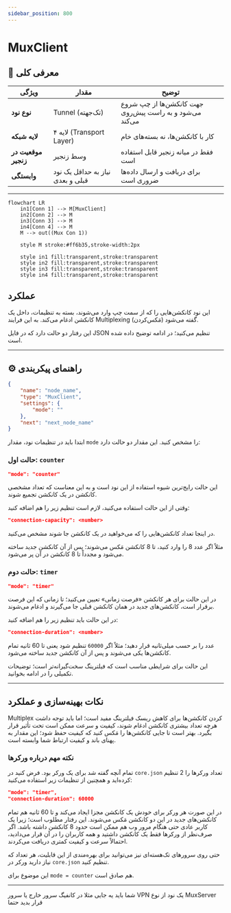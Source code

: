 ```yaml
---
sidebar_position: 800
---
```


# MuxClient

## 📖 معرفی کلی

| ویژگی              | مقدار                      | توضیح                                                    |
|--------------------|----------------------------|----------------------------------------------------------|
| **نوع نود**        | Tunnel (تک‌جهته)           | جهت کانکشن‌ها از چپ شروع می‌شود و به راست پیش‌روی می‌کند |
| **لایه شبکه**      | لایه ۴ (Transport Layer)   | کار با کانکشن‌ها، نه بسته‌های خام                        |
| **موقعیت در زنجیر**| وسط زنجیر                  | فقط در میانه زنجیر قابل استفاده است                     |
| **وابستگی**        | نیاز به حداقل یک نود قبلی و بعدی | برای دریافت و ارسال داده‌ها ضروری است                 |

---

```mermaid
flowchart LR
    in1[Conn 1] --> M[MuxClient]
    in2[Conn 2] --> M
    in3[Conn 3] --> M
    in4[Conn 4] --> M
    M --> out((Mux Con 1))

    style M stroke:#ff6b35,stroke-width:2px

    style in1 fill:transparent,stroke:transparent
    style in2 fill:transparent,stroke:transparent
    style in3 fill:transparent,stroke:transparent
    style in4 fill:transparent,stroke:transparent
```


## عملکرد

این نود کانکشن‌هایی را که از سمت چپ وارد می‌شوند، بسته به تنظیمات، داخل یک کانکشن ادغام می‌کند.
به این فرایند Multiplexing (مَکس‌کردن) گفته می‌شود.

این رفتار دو حالت دارد که در فایل JSON تنظیم می‌کنید؛ در ادامه توضیح داده شده است.

---

## ⚙️ راهنمای پیکربندی

```json
{
    "name": "node_name",
    "type": "MuxClient",
    "settings": {
        "mode": ""
    },
    "next": "next_node_name"
}
```

ابتدا باید در تنظیمات نود، مقدار `mode` را مشخص کنید. این مقدار دو حالت دارد:

### حالت اول: `counter`

```json
"mode": "counter"
```

این حالت رایج‌ترین شیوه استفاده از این نود است و به این معناست که تعداد مشخصی کانکشن در یک کانکشن
تجمیع شوند.

وقتی از این حالت استفاده می‌کنید، لازم است تنظیم زیر را هم اضافه کنید:

```json
"connection-capacity": <number>
```

در اینجا تعداد کانکشن‌هایی را که می‌خواهید در یک کانکشن جا شوند مشخص می‌کنید.

مثلاً اگر عدد 8 را وارد کنید، تا 8 کانکشن مَکس می‌شوند؛ پس از آن کانکشن جدید ساخته می‌شود و مجدداً تا 8 کانکشن در آن پر می‌شود.

### حالت دوم: `timer`

```json
"mode": "timer"
```

در این حالت برای هر کانکشن «فرصت زمانی» تعیین می‌کنید؛ تا زمانی که این فرصت برقرار است، کانکشن‌های جدید در همان کانکشن قبلی جا می‌گیرند و ادغام می‌شوند.

در این حالت باید تنظیم زیر را هم اضافه کنید:

```json
"connection-duration": <number>
```

عدد را بر حسب میلی‌ثانیه قرار دهید؛ مثلاً اگر `60000` تنظیم شود یعنی تا 60 ثانیه تمام کانکشن‌ها یکی می‌شوند و پس از آن کانکشن جدید ساخته می‌شود.

این حالت برای شرایطی مناسب است که فیلترینگ سخت‌گیرانه‌تر است؛ توضیحات تکمیلی را در ادامه بخوانید.

---

## نکات بهینه‌سازی و عملکرد

Multiplex کردن کانکشن‌ها برای کاهش ریسک فیلترینگ مفید است؛ اما باید توجه داشت هرچه تعداد بیشتری کانکشن ادغام شوند،
کیفیت و سرعت ممکن است تحت تأثیر قرار بگیرد. بهتر است تا جایی کانکشن‌ها را مَکس کنید که کیفیت حفظ شود؛
این مقدار به پهنای باند و کیفیت ارتباط شما وابسته است.

### نکته مهم درباره ورکرها

تمام آنچه گفته شد برای یک ورکر بود. فرض کنید در `core.json` تعداد ورکرها را 2 تنظیم کرده‌اید و همچنین از تنظیمات زیر استفاده می‌کنید:

```json
"mode": "timer",
"connection-duration": 60000
```

در این صورت هر ورکر برای خودش یک کانکشن مجزا ایجاد می‌کند و تا 60 ثانیه هم تمام کانکشن‌های جدید در این دو کانکشن مَکس می‌شوند.
این رفتار مطلوب است؛ زیرا یک کاربر عادی حتی هنگام مرور وب هم ممکن است حدود 8 کانکشن داشته باشد.
اگر صرف‌نظر از ورکرها فقط یک کانکشن داشتید و همه کاربران را در آن قرار می‌دادید، احتمالاً سرعت و کیفیت کمتری دریافت می‌کردند.

حتی روی سرورهای تک‌هسته‌ای نیز می‌توانید برای بهره‌مندی از این قابلیت، هر تعداد که نیاز دارید ورکر در `core.json` تنظیم کنید.

این موضوع برای `mode = counter` هم صادق است.

---

شما باید یه جایی مثلا در کانفیگ سرور خارج یا سرور VPN یک نود از نوع MuxServer قرار بدید حتما 